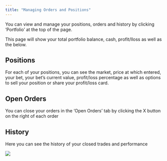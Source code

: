 ```yaml
---
title: "Managing Orders and Positions"
---
```

You can view and manage your positions, orders and history by clicking ‘Portfolio’ at the top of the page. 

This page will show your total portfolio balance, cash, profit/lloss as well as the below. 

## Positions
For each of your positions, you can see the market, price at which entered, your bet, your bet’s current value, profit/loss percentage as well as options to sell your position or share your profit/loss card. 


## Open Orders
You can close your orders in the ‘Open Orders’ tab by clicking the X button on the right of each order 

## History
Here you can see the history of your closed trades and performance
<Frame caption="Caption text">
  <img src="/images/image3.png" />
</Frame>
